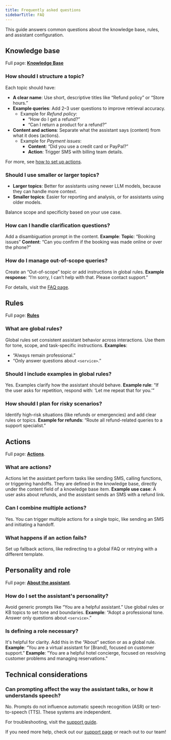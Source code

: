 ```yaml
---
title: Frequently asked questions
sidebarTitle: FAQ
---
```


This guide answers common questions about the knowledge base, rules, and assistant configuration.

## Knowledge base

Full page: [**Knowledge Base**](/knowledge-base/introduction)

### How should I structure a topic?
Each topic should have:
- **A clear name**: Use short, descriptive titles like “Refund policy” or “Store hours.”
- **Example queries**: Add 2–3 user questions to improve retrieval accuracy.
  - Example for *Refund policy*:
    - “How do I get a refund?”
    - “Can I return a product for a refund?”
- **Content and actions**: Separate what the assistant says (content) from what it does (actions).
  - Example for *Payment issues*:
    - **Content**: “Did you use a credit card or PayPal?”
    - **Action**: Trigger SMS with billing team details.

For more, see [how to set up actions](/knowledge-base/how-to-setup-action/introduction).

### Should I use smaller or larger topics?
- **Larger topics**: Better for assistants using newer LLM models, because they can handle more context.
- **Smaller topics**: Easier for reporting and analysis, or for assistants using older models.

Balance scope and specificity based on your use case.

### How can I handle clarification questions?
Add a disambiguation prompt in the content.
**Example**:
**Topic**: “Booking issues”
**Content**: “Can you confirm if the booking was made online or over the phone?”

### How do I manage out-of-scope queries?
Create an “Out-of-scope” topic or add instructions in global rules.
**Example response**: “I’m sorry, I can’t help with that. Please contact support.”

For details, visit the [FAQ page](/troubleshoot/faq).

## Rules

Full page: [**Rules**](/agent-settings/rules)

### What are global rules?
Global rules set consistent assistant behavior across interactions. Use them for tone, scope, and task-specific instructions.
**Examples**:
- “Always remain professional.”
- “Only answer questions about `<service>`.”

### Should I include examples in global rules?
Yes. Examples clarify how the assistant should behave.
**Example rule**:
“If the user asks for repetition, respond with: ‘Let me repeat that for you.’”

### How should I plan for risky scenarios?
Identify high-risk situations (like refunds or emergencies) and add clear rules or topics.
**Example for refunds**:
“Route all refund-related queries to a support specialist.”

## Actions

Full page: [**Actions**](/knowledge-base/how-to-setup-action/introduction).

### What are actions?
Actions let the assistant perform tasks like sending SMS, calling functions, or triggering handoffs. They are defined in the knowledge base, directly under the content field of a knowledge base item.
**Example use case**:
A user asks about refunds, and the assistant sends an SMS with a refund link.

### Can I combine multiple actions?
Yes. You can trigger multiple actions for a single topic, like sending an SMS and initiating a handoff.

### What happens if an action fails?
Set up fallback actions, like redirecting to a global FAQ or retrying with a different template.

## Personality and role

Full page: [**About the assistant**](/agent-settings/about).

### How do I set the assistant's personality?
Avoid generic prompts like “You are a helpful assistant.” Use global rules or KB topics to set tone and boundaries.
**Example**: “Adopt a professional tone. Answer only questions about `<service>`.”

### Is defining a role necessary?
It's helpful for clarity. Add this in the “About” section or as a global rule.
**Example**: “You are a virtual assistant for [Brand], focused on customer support.”
**Example**: "You are a helpful hotel concierge, focused on resolving customer problems and managing reservations."

## Technical considerations

### Can prompting affect the way the assistant talks, or how it understands speech?
No. Prompts do not influence automatic speech recognition (ASR) or text-to-speech (TTS). These systems are independent.


For troubleshooting, visit the [support guide](/troubleshoot/support-guide).

If you need more help, check out our [support page](/troubleshoot/support-guide) or reach out to our team!